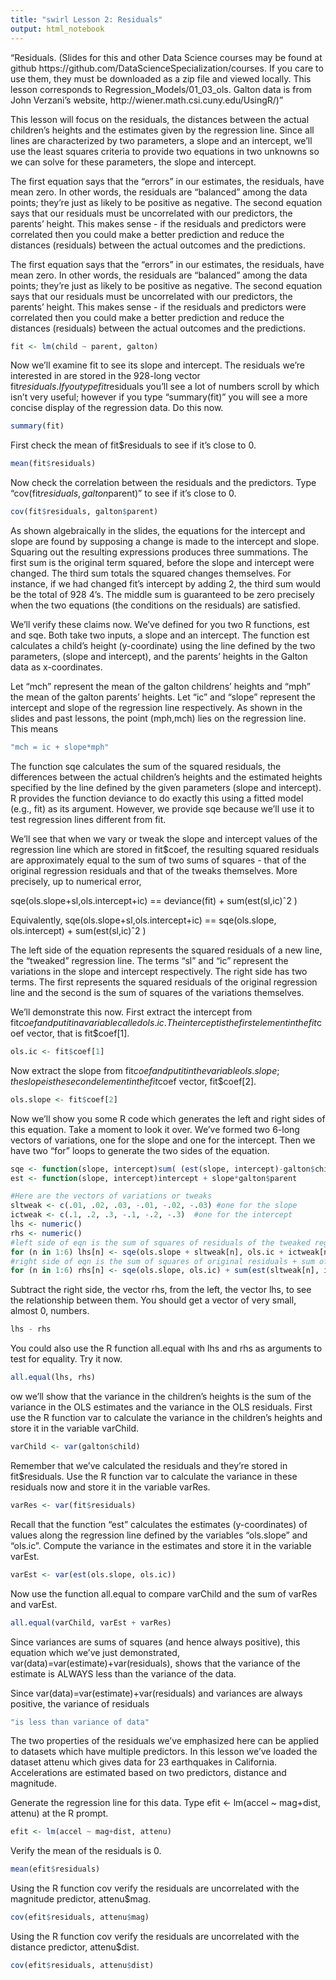 ```yaml
---
title: "swirl Lesson 2: Residuals"
output: html_notebook
---
```


"Residuals. (Slides for this and other Data Science courses may be found at github https://github.com/DataScienceSpecialization/courses. If you care to use them, they must be downloaded as a zip file and viewed locally. This lesson corresponds to Regression_Models/01_03_ols. Galton data is from John Verzani's website, http://wiener.math.csi.cuny.edu/UsingR/)"

This lesson will focus on the residuals, the distances between the actual children's heights and the estimates given by the regression line. Since all lines are characterized by two parameters, a slope and an intercept, we'll use the least squares criteria to provide two equations in two unknowns so we can solve for these parameters, the slope and intercept.

The first equation says that the "errors" in our estimates, the residuals, have mean zero. In other words, the residuals are "balanced" among the data points; they're just as likely to be positive as negative. The second equation says that our residuals must be uncorrelated with our predictors, the parents’ height. This makes sense - if the residuals and predictors were correlated then you could make a better prediction and reduce the distances (residuals) between the actual outcomes and the predictions.

The first equation says that the "errors" in our estimates, the residuals, have mean zero. In other words, the residuals are "balanced" among the data points; they're just as likely to be positive as negative. The second equation says that our residuals must be uncorrelated with our predictors, the parents’ height. This makes sense - if the residuals and predictors were correlated then you could make a better prediction and reduce the distances (residuals) between the actual outcomes and the predictions.

```r
fit <- lm(child ~ parent, galton)
```

Now we'll examine fit to see its slope and intercept. The residuals we're interested in are stored in the  928-long vector fit$residuals. If you type fit$residuals you'll see a lot of numbers scroll by which isn't very useful; however if you  type "summary(fit)" you will see a more concise display of the regression data. Do this now.

```r
summary(fit)
```

First check the mean of fit$residuals to see if it's close to 0.

```r
mean(fit$residuals)
```

Now check the correlation between the residuals and the predictors. Type "cov(fit$residuals, galton$parent)" to see if it's close to 0.

```r
cov(fit$residuals, galton$parent)
```

As shown algebraically in the slides, the equations for the intercept and slope are found by supposing a change is made to the intercept and slope. Squaring out the resulting expressions produces three summations. The first sum is the original term squared, before the slope and intercept were changed. The third sum totals the squared changes themselves. For instance, if we had changed fit’s intercept by adding 2, the third sum would be the total of 928 4’s. The middle sum is guaranteed to be zero precisely when the two equations (the conditions on the residuals) are satisfied.

We'll verify these claims now. We've defined for you two R functions, est and sqe. Both take two inputs, a slope and an intercept. The function est calculates a child's height (y-coordinate) using the line defined by the two parameters, (slope and intercept), and the parents' heights in the Galton data as x-coordinates.  

Let "mch" represent the mean of the galton childrens' heights and "mph" the mean of the galton parents' heights. Let "ic" and "slope" represent the intercept and slope of the regression line respectively. As shown in the slides and past lessons, the point (mph,mch) lies on the regression line. This means

```r
"mch = ic + slope*mph"
```

The function sqe calculates the sum of the squared residuals, the differences between the actual children's heights and the estimated heights specified by the line defined by the given parameters (slope and intercept).  R provides the function deviance to do exactly this using a fitted model (e.g., fit) as its argument. However, we provide sqe because we'll use it to test regression lines different from fit. 

We'll see that when we vary or tweak the slope and intercept values of the regression line which are stored in fit$coef, the resulting squared residuals are approximately equal to the sum of two sums of squares - that of the original regression residuals and that of the tweaks themselves. More precisely, up to numerical error, 

sqe(ols.slope+sl,ols.intercept+ic) == deviance(fit) + sum(est(sl,ic)ˆ2 )

Equivalently, sqe(ols.slope+sl,ols.intercept+ic) == sqe(ols.slope, ols.intercept) + sum(est(sl,ic)ˆ2 )

The left side of the equation represents the squared residuals of a new line, the "tweaked" regression line. The terms "sl" and "ic" represent the variations in the slope and intercept respectively. The right side has two terms. The first represents the squared residuals of the original regression line and the second is the sum of squares of the variations themselves. 

We'll demonstrate this now. First extract the intercept from fit$coef and put it in a variable called ols.ic . The intercept is the first element in the fit$coef vector, that is fit$coef[1].
 
```r
ols.ic <- fit$coef[1]
```

Now extract the slope from fit$coef and put it in the variable ols.slope; the slope is the second element in the fit$coef vector, fit$coef[2].

```r
ols.slope <- fit$coef[2]
```

Now we'll show you some R code which generates the left and right sides of this equation.  Take a moment to look it over. We've formed two 6-long vectors of variations, one for the slope and one for the intercept. Then we have two "for" loops to generate the two sides of the equation.

```r
sqe <- function(slope, intercept)sum( (est(slope, intercept)-galton$child)^2)
est <- function(slope, intercept)intercept + slope*galton$parent
```

```r
#Here are the vectors of variations or tweaks
sltweak <- c(.01, .02, .03, -.01, -.02, -.03) #one for the slope
ictweak <- c(.1, .2, .3, -.1, -.2, -.3)  #one for the intercept
lhs <- numeric()
rhs <- numeric()
#left side of eqn is the sum of squares of residuals of the tweaked regression line
for (n in 1:6) lhs[n] <- sqe(ols.slope + sltweak[n], ols.ic + ictweak[n])
#right side of eqn is the sum of squares of original residuals + sum of squares of two tweaks
for (n in 1:6) rhs[n] <- sqe(ols.slope, ols.ic) + sum(est(sltweak[n], ictweak[n])^2)
```

Subtract the right side, the vector rhs, from the left, the vector lhs, to see the relationship between them. You should get a vector of very small, almost 0, numbers.

```r
lhs - rhs
```

You could also use the R function all.equal with lhs and rhs as arguments to test for equality. Try it now.

```r
all.equal(lhs, rhs)
```

ow we'll show that the variance in the children's heights is the sum of the variance in the OLS estimates and the variance in the OLS residuals. First use the R function var to calculate the variance in the children's heights and store it in the variable varChild.

```r
varChild <- var(galton$child)
```

Remember that we've calculated the residuals and they're stored in fit$residuals. Use the R function var to calculate the variance in these residuals now and store it in the variable varRes.

```r
varRes <- var(fit$residuals)
```

Recall that the function "est" calculates the estimates (y-coordinates) of values along the regression line defined by the variables "ols.slope" and "ols.ic". Compute the variance in the estimates and store it in the variable varEst.

```r
varEst <- var(est(ols.slope, ols.ic))
```

Now use the function all.equal to compare varChild and the sum of varRes and varEst.

```r
all.equal(varChild, varEst + varRes)
```

Since variances are sums of squares (and hence always positive), this equation which we've just demonstrated,  var(data)=var(estimate)+var(residuals), shows that the variance of the estimate is ALWAYS less than the variance of the data.

Since  var(data)=var(estimate)+var(residuals) and variances are always positive,  the variance of residuals

```r
"is less than variance of data"
```

The two properties of the residuals we've emphasized here can be applied to datasets which have multiple predictors. In this lesson we've loaded the dataset attenu which gives data for 23 earthquakes in California. Accelerations are estimated based on two predictors, distance and magnitude. 

Generate the regression line for this data. Type efit <- lm(accel ~ mag+dist, attenu) at the R prompt.

```r
efit <- lm(accel ~ mag+dist, attenu)
```

Verify the mean of the residuals is 0.

```r
mean(efit$residuals)
```

Using the R function cov verify the residuals are uncorrelated with the magnitude predictor, attenu$mag.

```r
cov(efit$residuals, attenu$mag)
```

Using the R function cov verify the residuals are uncorrelated with the distance predictor, attenu$dist.

```r
cov(efit$residuals, attenu$dist)
```
